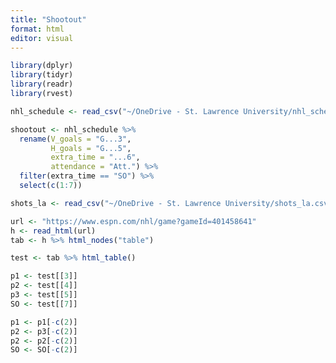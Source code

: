 ```yaml
---
title: "Shootout"
format: html
editor: visual
---
```


```r
library(dplyr)
library(tidyr)
library(readr)
library(rvest)
```


```r
nhl_schedule <- read_csv("~/OneDrive - St. Lawrence University/nhl_schedule.csv")
```

```r
shootout <- nhl_schedule %>%
  rename(V_goals = "G...3",
         H_goals = "G...5",
         extra_time = "...6",
         attendance = "Att.") %>%
  filter(extra_time == "SO") %>%
  select(c(1:7))
```

```r
shots_la <- read_csv("~/OneDrive - St. Lawrence University/shots_la.csv")
```

```r
url <- "https://www.espn.com/nhl/game?gameId=401458641"
h <- read_html(url)
tab <- h %>% html_nodes("table")
```

```r
test <- tab %>% html_table()

p1 <- test[[3]]
p2 <- test[[4]]
p3 <- test[[5]]
SO <- test[[7]]
```

```r
p1 <- p1[-c(2)]
p2 <- p3[-c(2)]
p2 <- p2[-c(2)]
SO <- SO[-c(2)]
```




